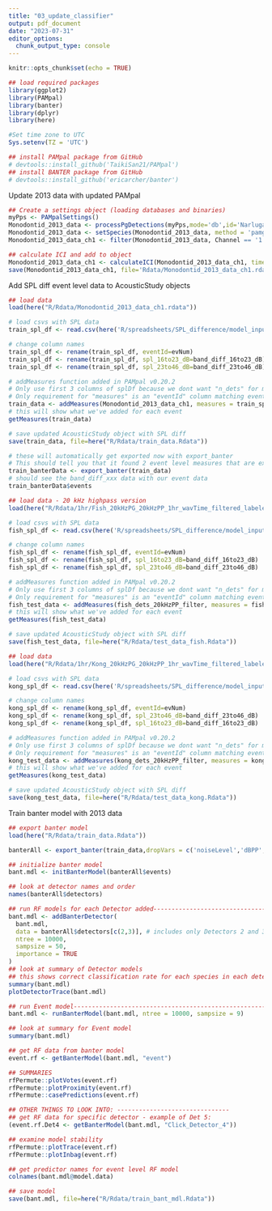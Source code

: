 ```yaml
---
title: "03_update_classifier"
output: pdf_document
date: "2023-07-31"
editor_options: 
  chunk_output_type: console
---
```


```r
knitr::opts_chunk$set(echo = TRUE)
```

```r
## load required packages
library(ggplot2)
library(PAMpal)
library(banter)
library(dplyr)
library(here)

#Set time zone to UTC
Sys.setenv(TZ = 'UTC')

## install PAMpal package from GitHub
# devtools::install_github('TaikiSan21/PAMpal')
## install BANTER package from GitHub
# devtools::install_github('ericarcher/banter')

```

Update 2013 data with updated PAMpal

```r
## Create a settings object (loading databases and binaries)
myPps <- PAMpalSettings()
Monodontid_2013_data <- processPgDetections(myPps,mode='db',id='Narluga_043031')
Monodontid_2013_data <- setSpecies(Monodontid_2013_data, method = 'pamguard')
Monodontid_2013_data_ch1 <- filter(Monodontid_2013_data, Channel == '1')

## calculate ICI and add to object
Monodontid_2013_data_ch1 <- calculateICI(Monodontid_2013_data_ch1, time = 'UTC', callType="click")
save(Monodontid_2013_data_ch1, file='Rdata/Monodontid_2013_data_ch1.rdata')

```

Add SPL diff event level data to AcousticStudy objects

```r
## load data
load(here("R/Rdata/Monodontid_2013_data_ch1.rdata"))

# load csvs with SPL data
train_spl_df <- read.csv(here('R/spreadsheets/SPL_difference/model_input/training_data_spl_diff_10kHz_highpass.csv'))

# change column names
train_spl_df <- rename(train_spl_df, eventId=evNum)
train_spl_df <- rename(train_spl_df, spl_16to23_dB=band_diff_16to23_dB)
train_spl_df <- rename(train_spl_df, spl_23to46_dB=band_diff_23to46_dB)

# addMeasures function added in PAMpal v0.20.2
# Only use first 3 columns of splDf because we dont want "n_dets" for modeling
# Only requirement for "measures" is an "eventId" column matching event names in our data
train_data <- addMeasures(Monodontid_2013_data_ch1, measures = train_spl_df[2:4])
# this will show what we've added for each event
getMeasures(train_data)

# save updated AcousticStudy object with SPL diff
save(train_data, file=here("R/Rdata/train_data.Rdata"))

# these will automatically get exported now with export_banter
# This should tell you that it found 2 event level measures that are exported
train_banterData <- export_banter(train_data)
# should see the band_diff_xxx data with our event data
train_banterData$events

```

```r
## load data - 20 kHz highpass version
load(here("R/Rdata/1hr/Fish_20kHzPG_20kHzPP_1hr_wavTime_filtered_labeled.rdata"))

# load csvs with SPL data
fish_spl_df <- read.csv(here('R/spreadsheets/SPL_difference/model_input/testing_fish_data_spl_diff_20kHz_highpass.csv'))

# change column names
fish_spl_df <- rename(fish_spl_df, eventId=evNum)
fish_spl_df <- rename(fish_spl_df, spl_16to23_dB=band_diff_16to23_dB)
fish_spl_df <- rename(fish_spl_df, spl_23to46_dB=band_diff_23to46_dB)

# addMeasures function added in PAMpal v0.20.2
# Only use first 3 columns of splDf because we dont want "n_dets" for modeling
# Only requirement for "measures" is an "eventId" column matching event names in our data
fish_test_data <- addMeasures(fish_dets_20kHzPP_filter, measures = fish_spl_df[2:4])
# this will show what we've added for each event
getMeasures(fish_test_data)

# save updated AcousticStudy object with SPL diff
save(fish_test_data, file=here("R/Rdata/test_data_fish.Rdata"))

```


```r
## load data
load(here("R/Rdata/1hr/Kong_20kHzPG_20kHzPP_1hr_wavTime_filtered_labeled.rdata"))

# load csvs with SPL data
kong_spl_df <- read.csv(here('R/spreadsheets/SPL_difference/model_input/testing_kong_data_spl_diff_20kHz_highpass.csv'))

# change column names
kong_spl_df <- rename(kong_spl_df, eventId=evNum)
kong_spl_df <- rename(kong_spl_df, spl_23to46_dB=band_diff_23to46_dB)
kong_spl_df <- rename(kong_spl_df, spl_16to23_dB=band_diff_16to23_dB)

# addMeasures function added in PAMpal v0.20.2
# Only use first 3 columns of splDf because we dont want "n_dets" for modeling
# Only requirement for "measures" is an "eventId" column matching event names in our data
kong_test_data <- addMeasures(kong_dets_20kHzPP_filter, measures = kong_spl_df[2:4])
# this will show what we've added for each event
getMeasures(kong_test_data)

# save updated AcousticStudy object with SPL diff
save(kong_test_data, file=here("R/Rdata/test_data_kong.Rdata"))

```

Train banter model with 2013 data

```r
## export banter model
load(here("R/Rdata/train_data.Rdata"))

banterAll <- export_banter(train_data,dropVars = c('noiseLevel','dBPP','peakTime'))

## initialize banter model
bant.mdl <- initBanterModel(banterAll$events)

## look at detector names and order
names(banterAll$detectors)

## run RF models for each Detector added-------------------------------------
bant.mdl <- addBanterDetector(
  bant.mdl, 
  data = banterAll$detectors[c(2,3)], # includes only Detectors 2 and 3
  ntree = 10000, 
  sampsize = 50,
  importance = TRUE
)
## look at summary of Detector models
## this shows correct classification rate for each species in each detector
summary(bant.mdl)
plotDetectorTrace(bant.mdl)

## run Event model------------------------------------------------------------
bant.mdl <- runBanterModel(bant.mdl, ntree = 10000, sampsize = 9)

## look at summary for Event model
summary(bant.mdl)

## get RF data from banter model
event.rf <- getBanterModel(bant.mdl, "event")

## SUMMARIES
rfPermute::plotVotes(event.rf)
rfPermute::plotProximity(event.rf)
rfPermute::casePredictions(event.rf)

## OTHER THINGS TO LOOK INTO: -------------------------------
## get RF data for specific detector - example of Det 5:
(event.rf.Det4 <- getBanterModel(bant.mdl, "Click_Detector_4"))

## examine model stability
rfPermute::plotTrace(event.rf)
rfPermute::plotInbag(event.rf)

## get predictor names for event level RF model
colnames(bant.mdl@model.data)

## save model
save(bant.mdl, file=here("R/Rdata/train_bant_mdl.Rdata"))

```

